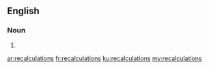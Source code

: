 ==English==

===Noun===
{{head|en}}

# {{plural of|recalculation}}

[[ar:recalculations]]
[[fr:recalculations]]
[[ku:recalculations]]
[[my:recalculations]]